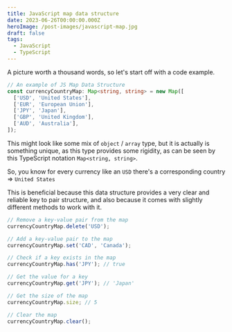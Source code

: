 ```yaml
---
title: JavaScript map data structure
date: 2023-06-26T00:00:00.000Z
heroImage: /post-images/javascript-map.jpg
draft: false
tags:
  - JavaScript
  - TypeScript
---
```


A picture worth a thousand words, so let's start off with a code example.

```typescript
// An example of JS Map Data Structure
const currencyCountryMap: Map<string, string> = new Map([
  ['USD', 'United States'],
  ['EUR', 'European Union'],
  ['JPY', 'Japan'],
  ['GBP', 'United Kingdom'],
  ['AUD', 'Australia'],
]);
```

This might look like some mix of `object` / `array` type, but it is actually is something unique, as this type provides some rigidity, as can be seen by this TypeScript notation `Map<string, string>`.

So, you know for every currency like an `USD` there's a corresponding country => `United States`

This is beneficial because this data structure provides a very clear and reliable key to pair structure, and also because it comes with slightly different methods to work with it.

```typescript
// Remove a key-value pair from the map
currencyCountryMap.delete('USD');

// Add a key-value pair to the map
currencyCountryMap.set('CAD', 'Canada');

// Check if a key exists in the map
currencyCountryMap.has('JPY'); // true

// Get the value for a key
currencyCountryMap.get('JPY'); // 'Japan'

// Get the size of the map
currencyCountryMap.size; // 5

// Clear the map
currencyCountryMap.clear();
```
